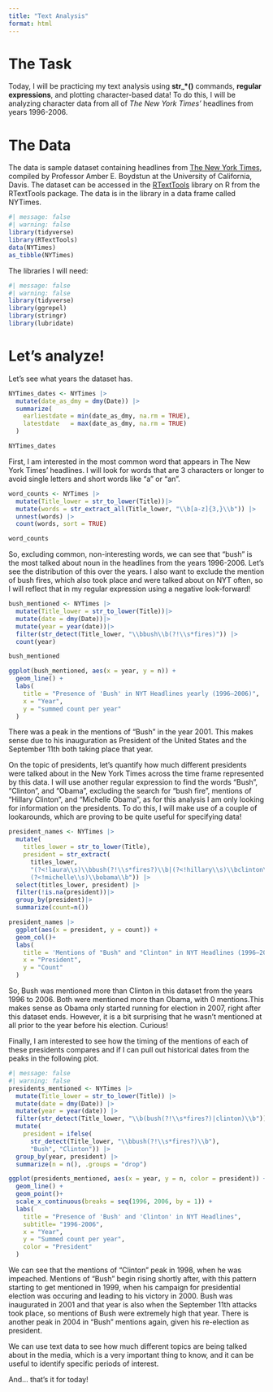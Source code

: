 ```yaml
---
title: "Text Analysis"
format: html
---
```


# The Task
Today, I will be practicing my text analysis using **str\_\*()** commands, **regular expressions**, and plotting character-based data! To do this, I will be analyzing character data from all of *The New York Times'* headlines from years 1996-2006.

# The Data
The data is sample dataset containing headlines from [The New York Times](https://www.nytimes.com/), compiled by Professor Amber E. Boydstun at the University of California, Davis. The dataset can be accessed in the [RTextTools](https://www.rdocumentation.org/packages/RTextTools/versions/1.4.3/topics/NYTimes) library on R from the RTextTools package. The data is in the library in a data frame called NYTimes.

```r
#| message: false
#| warning: false
library(tidyverse)
library(RTextTools) 
data(NYTimes)
as_tibble(NYTimes)
```
The libraries I will need:

```r
#| message: false
#| warning: false
library(tidyverse) 
library(ggrepel)
library(stringr)
library(lubridate)
```


# Let's analyze!

Let's see what years the dataset has.
```r
NYTimes_dates <- NYTimes |>
  mutate(date_as_dmy = dmy(Date)) |>
  summarize(
    earliestdate = min(date_as_dmy, na.rm = TRUE),
    latestdate   = max(date_as_dmy, na.rm = TRUE)
  )

NYTimes_dates
```
First, I am interested in the most common word that appears in The New York Times' headlines. I will look for words that are 3 characters or longer to avoid single letters and short words like "a" or "an".
```r
word_counts <- NYTimes |>
  mutate(Title_lower = str_to_lower(Title))|>
  mutate(words = str_extract_all(Title_lower, "\\b[a-z]{3,}\\b")) |>
  unnest(words) |>
  count(words, sort = TRUE)

word_counts
```

So, excluding common, non-interesting words, we can see that "bush" is the most talked about noun in the headlines from the years 1996-2006. Let's see the distribution of this over the years. I also want to exclude the mention of bush fires, which also took place and were talked about on NYT often, so I will reflect that in my regular expression using a negative look-forward!

```r
bush_mentioned <- NYTimes |>
  mutate(Title_lower = str_to_lower(Title))|>
  mutate(date = dmy(Date))|>
  mutate(year = year(date))|>
  filter(str_detect(Title_lower, "\\bbush\\b(?!\\s*fires)")) |>
  count(year)

bush_mentioned

ggplot(bush_mentioned, aes(x = year, y = n)) +
  geom_line() +
  labs(
    title = "Presence of 'Bush' in NYT Headlines yearly (1996–2006)",
    x = "Year",
    y = "summed count per year"
  ) 
```

There was a peak in the mentions of "Bush" in the year 2001. This makes sense due to his inauguration as President of the United States and the September 11th both taking place that year. 

On the topic of presidents, let's quantify how much different presidents were talked about in the New York Times across the time frame represented by this data. I will use another regular expression to find the words "Bush", "Clinton", and "Obama", excluding the search for "bush fire", mentions of "Hillary Clinton", and "Michelle Obama", as for this analysis I am only looking for information on the presidents. To do this, I will make use of a couple of lookarounds, which are proving to be quite useful for specifying data!

```r
president_names <- NYTimes |>
  mutate(
    titles_lower = str_to_lower(Title),
    president = str_extract(
      titles_lower,
      "(?<!laura\\s)\\bbush(?!\\s*fires?)\\b|(?<!hillary\\s)\\bclinton\\b|
      (?<!michelle\\s)\\bobama\\b")) |>
  select(titles_lower, president) |>
  filter(!is.na(president))|>
  group_by(president)|>
  summarize(count=n())
```

```r
president_names |>
  ggplot(aes(x = president, y = count)) +
  geom_col()+
  labs(
    title = 'Mentions of "Bush" and "Clinton" in NYT Headlines (1996–2006)',
    x = "President",
    y = "Count"
  ) 
```
So, Bush was mentioned more than Clinton in this dataset from the years 1996 to 2006. Both were mentioned more than Obama, with 0 mentions.This makes sense as Obama only started running for election in 2007, right after this dataset ends. However, it is a bit surprising that he wasn't mentioned at all prior to the year before his election. Curious!

Finally, I am interested to see how the timing of the mentions of each of these presidents compares and if I can pull out historical dates from the peaks in the following plot. 

```r
#| message: false
#| warning: false
presidents_mentioned <- NYTimes |>
  mutate(Title_lower = str_to_lower(Title)) |>
  mutate(date = dmy(Date)) |>
  mutate(year = year(date)) |>
  filter(str_detect(Title_lower, "\\b(bush(?!\\s*fires?)|clinton)\\b")) |>
  mutate(
    president = ifelse(
      str_detect(Title_lower, "\\bbush(?!\\s*fires?)\\b"),
      "Bush", "Clinton")) |>
  group_by(year, president) |>
  summarize(n = n(), .groups = "drop")

ggplot(presidents_mentioned, aes(x = year, y = n, color = president)) +
  geom_line() +
  geom_point()+
  scale_x_continuous(breaks = seq(1996, 2006, by = 1)) +
  labs(
    title = "Presence of 'Bush' and 'Clinton' in NYT Headlines",
    subtitle= "1996-2006",
    x = "Year",
    y = "Summed count per year",
    color = "President"
  )
```

We can see that the mentions of "Clinton" peak in 1998, when he was impeached. Mentions of "Bush" begin rising shortly after, with this pattern starting to get mentioned in 1999, when his campaign for presidential election was occuring and leading to his victory in 2000. Bush was inaugurated in 2001 and that year is also when the September 11th attacks took place, so mentions of Bush were extremely high that year. There is another peak in 2004 in "Bush" mentions again, given his re-election as president. 

We can use text data to see how much different topics are being talked about in the media, which is a very important thing to know, and it can be useful to identify specific periods of interest.

And... that's it for today!